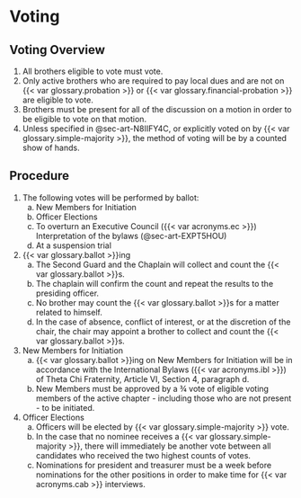 # Voting {#sec-art-D6BOCVLV}

## Voting Overview {#sec-art-GW6C9D29}

1. All brothers eligible to vote must vote.
1. Only active brothers who are required to pay local dues and are not on {{< var glossary.probation >}} or {{< var glossary.financial-probation >}} are eligible to vote.
1. Brothers must be present for all of the discussion on a motion in order to be eligible to vote on that motion.
1. Unless specified in @sec-art-N8IIFY4C, or explicitly voted on by {{< var glossary.simple-majority >}}, the method of voting will be by a counted show of hands.

## Procedure {#sec-art-N8IIFY4C}

1. The following votes will be performed by ballot:
   a. New Members for Initiation
   a. Officer Elections
   a. To overturn an Executive Council ({{< var acronyms.ec >}}) Interpretation of the bylaws (@sec-art-EXPT5HOU)
   a. At a suspension trial

1. {{< var glossary.ballot >}}ing
   a. The Second Guard and the Chaplain will collect and count the {{< var glossary.ballot >}}s.
   a. The chaplain will confirm the count and repeat the results to the presiding officer.
   a. No brother may count the {{< var glossary.ballot >}}s for a matter related to himself.
   a. In the case of absence, conflict of interest, or at the discretion of the chair, the chair may appoint a brother to collect and count the {{< var glossary.ballot >}}s.

1. New Members for Initiation
   a. {{< var glossary.ballot >}}ing on New Members for Initiation will be in accordance with the International Bylaws ({{< var acronyms.ibl >}}) of Theta Chi Fraternity, Article VI, Section 4, paragraph d.
   a. New Members must be approved by a ¾ vote of eligible voting members of the active chapter - including those who are not present - to be initiated.

1. Officer Elections
   a. Officers will be elected by {{< var glossary.simple-majority >}} vote.
   a. In the case that no nominee receives a {{< var glossary.simple-majority >}}, there will immediately be another vote between all candidates who received the two highest counts of votes.\
   a. Nominations for president and treasurer must be a week before nominations for the other positions in order to make time for {{< var acronyms.cab >}} interviews.
